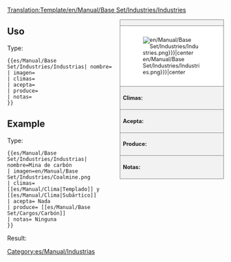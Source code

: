 <noinclude>[[Translation:Template/en/Manual/Base Set/Industries/Industries]]</noinclude><!--
Esta es una plantilla para las Industrias. '''NO''EDITAR ESTA PÁGINA ", modifique el artículo específico en su lugar.
--><noinclude></noinclude><!--
--><div style="float:right; width:240px; font-size:90%; border:1px solid gray; background-color:#f2f2f2; margin-left:1em; margin-bottom:1em">
<div style="text-align:center; border-bottom:1px solid gray"><strong>{{{nombre}}}</strong></div>
<div style="padding:1em; background-color:white">[[File:{{{imagen|en/Manual/Base Set/Industries/Industries.png}}}|center]]</div>
<div style="border-top:1px solid gray; padding:0.5em"><strong>Climas:</strong> {{{climas}}}</div>
<div style="border-top:1px solid gray; padding:0.5em"><strong>Acepta:</strong> {{{acepta}}}</div>
<div style="border-top:1px solid gray; padding:0.5em"><strong>Produce:</strong> {{{produce}}}</div>
<div style="border-top:1px solid gray; padding:0.5em"><strong>Notas:</strong> {{{notas|Ninguna}}}</div>
</div><noinclude>

{{en/-}}
==Uso==
Type:
<pre>{{es/Manual/Base Set/Industries/Industrias| nombre=
| imagen=
| climas=
| acepta=
| produce=
| notas=
}}</pre>

==Example==
Type:
<pre>{{es/Manual/Base Set/Industries/Industrias| nombre=Mina de carbón
| imagen=en/Manual/Base Set/Industries/Coalmine.png
| climas=[[es/Manual/Clima|Templado]] y [[es/Manual/Clima|Subártico]]
| acepta= Nada
| produce= [[es/Manual/Base Set/Cargos/Carbón]]
| notas= Ninguna
}}</pre>
Result:
{{es/Manual/Base Set/Industries/Industrias| nombre=Mina de carbón
| imagen=en/Manual/Base Set/Industries/Coalmine.png
| climas=[[es/Manual/Clima|Templado]] y [[es/Manual/Clima|Subártico]]
| acepta= Nada
| produce= [[es/Manual/Base Set/Cargos/Carbón]]
| notas= Ninguna
}}
</noinclude><includeonly>
[[Category:es/Manual/Industrias]]</includeonly>